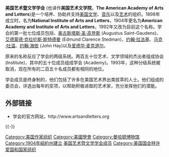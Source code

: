 '''‪美国艺术暨文学学会''' (也译作'''美国艺术文学院'''，'''The American Academy of Arts and Letters''')是一个培养、协助并支持[[美国|美国]][[文学|文学]]、[[音乐|音乐]]以及[[艺术|艺术]]的组织。1898年成立时，名为'''National Institute of Arts and Letters'''，1904年更名为'''American Academy and Institute of Arts and Letters'''，1992年又改为目前这个名称。学会的第一批七位成员包括{{le|威廉·迪安·豪威尔斯|William Dean Howells}}、[[奥古斯塔斯·圣·高登斯|奥古斯塔斯·圣·高登斯]] (Augustus Saint-Gaudens)、[[艾德蒙德·克拉伦斯·斯特德曼|艾德蒙德·克拉伦斯·斯特德曼]] (Edmund Clarence Stedman)、[[约翰·拉法基|约翰·拉法基]]、[[马克·吐温|马克·吐温]]、[[约翰·海依|约翰·海依]] (John Hay)以及[[爱德华·麦克道尔|爱德华·麦克道尔]]。

原来的名称反应了学会的两级系统。两百五十位艺术、文学领域的杰出者组成协会 (Institute)，其中的五十位成员组成学会 (Academy)。1993年，这种分级系统被取消，现在所有的二百五十名成员都有相同的地位。

学会成员是终身制的，他们包括了许多在美国艺术界出类拔萃的人士。他们组成的委员会，评选出每年的奖项，以帮助积极进取的艺术家，充分发挥他们的潜能。



==外部链接==
* 学会的官方网站，http://www.artsandletters.org

{{-}}
{{Museums in Manhattan}}
{{美国学术院}}
{{art-stub}}
{{lit-stub}}
[[Category:美国作家组织|Category:美国作家组织]]
[[Category:美國學會|Category:美國學會]]
[[Category:曼哈顿博物馆|Category:曼哈顿博物馆]]
[[Category:1904年紐約州建立|Category:1904年紐約州建立]]
[[Category:美国艺术暨文学学会成员|]]
[[Category:美国国会特许爱国和国家组织|Category:美国国会特许爱国和国家组织]]